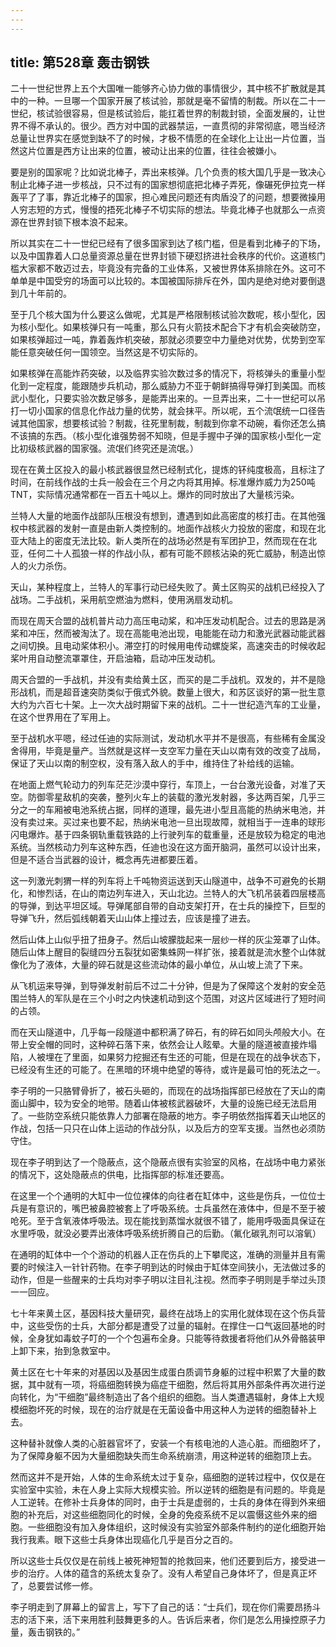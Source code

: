 ```yaml
---
---
---
```

title: 第528章 轰击钢铁
---



二十一世纪世界上五个大国唯一能够齐心协力做的事情很少，其中核不扩散就是其中的一种。一旦哪一个国家开展了核试验，那就是毫不留情的制裁。所以在二十一世纪，核试验很容易，但是核试验后，能扛着世界的制裁封锁，全面发展的，让世界不得不承认的。很少。西方对中国的武器禁运，一直贯彻的非常彻底，嗯当经济总量让世界实在感觉到缺不了的时候，才极不情愿的在全球化上让出一片位置，当然这片位置是西方让出来的位置，被动让出来的位置，往往会被嫌小。

要是别的国家呢？比如说北棒子，弄出来核弹。几个负责的核大国几乎是一致决心制止北棒子进一步核战，只不过有的国家想彻底把北棒子弄死，像碾死伊拉克一样轰平了了事，靠近北棒子的国家，担心难民问题还有肉盾没了的问题，想要微操用人穷志短的方式，慢慢的捂死北棒子不切实际的想法。毕竟北棒子也就那么一点资源在世界封锁下根本浪不起来。

所以其实在二十一世纪已经有了很多国家到达了核门槛，但是看到北棒子的下场，以及中国靠着人口总量资源总量在世界封锁下硬怼挤进社会秩序的代价。这道核门槛大家都不敢迈过去，毕竟没有完备的工业体系，又被世界体系排除在外。这可不单单是中国受穷的场面可以比较的。本国被国际排斥在外，国内是绝对绝对要倒退到几十年前的。

至于几个核大国为什么要这么做呢，尤其是严格限制核试验次数呢，核小型化，因为核小型化。如果核弹只有一吨重，那么只有火箭技术配合下才有机会突破防空，如果核弹超过一吨，靠着轰炸机突破，那就必须要空中力量绝对优势，优势到空军能任意突破任何一国领空。当然这是不切实际的。

如果核弹在高能炸药突破，以及临界实验次数过多的情况下，将核弹头的重量小型化到一定程度，能跟随步兵机动，那么威胁力不亚于朝鲜搞得导弹打到美国。而核武小型化，只要实验次数足够多，是能弄出来的。一旦弄出来，二十一世纪可以吊打一切小国家的信息化作战力量的优势，就会抹平。所以呢，五个流氓统一口径告诫其他国家，想要核试验？制裁，往死里制裁，制裁到你拿不动碗，看你还怎么搞不该搞的东西。（核小型化谁强势弱不知晓，但是手握中子弹的国家核小型化一定比初级核武器的国家强。流氓们终究还是流氓。）

现在在黄土区投入的最小核武器很显然已经制式化，提炼的钚纯度极高，且标注了时间，在前线作战的士兵一般会在三个月之内将其用掉。标准爆炸威力为250吨TNT，实际情况通常都在一百五十吨以上。爆炸的同时放出了大量核污染。

兰特人大量的地面作战部队压根没有想到，遭遇到如此高密度的核打击。在其他强权中核武器的发射一直是由新人类控制的。地面作战核火力投放的密度，和现在北亚大陆上的密度无法比较。新人类所在的战场必然是有军团护卫，然而现在在北亚，任何二十人孤狼一样的作战小队，都有可能不顾核沾染的死亡威胁，制造出惊人的火力杀伤。

天山，某种程度上，兰特人的军事行动已经失败了。黄土区购买的战机已经投入了战场。二手战机，采用航空燃油为燃料，使用涡扇发动机。

而现在周天合盟的战机普片动力高压电动桨，和冲压发动机配合。过去的思路是涡桨和冲压，然而被淘汰了。现在高能电池出现，电能能在动力和激光武器动能武器之间切换。且电动桨体积小。滞空打的时候用电传动螺旋桨，高速突击的时候收起桨叶用自动整流罩罩住，开启油箱，启动冲压发动机。

周天合盟的一手战机，并没有卖给黄土区，而买的是二手战机。双发的，并不是隐形战机，而是超音速突防类似于俄式外貌。数量上很大，和苏区谈好的第一批生意大约为六百七十架。上一次大战时期留下来的战机。二十一世纪造汽车的工业量，在这个世界用在了军用上。

至于战机水平嗯，经过任迪的实际测试，发动机水平并不是很高，有些稀有金属没舍得用，毕竟是量产。当然就是这样一支空军力量在天山以南有效的改变了战局，保证了天山以南的制空权，没有落入敌人的手中，维持住了补给线的运输。

在地面上燃气轮动力的列车茫茫沙漠中穿行，车顶上，一台台激光设备，对准了天空。防御零星敌机的突袭，整列火车上的装载的激光发射器，多达两百架，几乎三分之一的车厢被电池系统占据，同样的道理，最先进小型且高能的热纳米电池，并没有卖过来。买过来也要不起，热纳米电池一旦出现故障，就相当于一连串的球形闪电爆炸。基于四条钢轨重载铁路的上行驶列车的载重量，还是放较为稳定的电池系统。当然核动力列车这种东西，任迪也没在这方面开脑洞，虽然可以设计出来，但是不适合当武器的设计，概念再先进都要压着。

这一列激光刺猬一样的列车将上千吨物资运送到天山隧道中，战争不可避免的长期化，和惨烈话，在山的南边列车进入，天山北边。兰特人的大飞机吊装着四层楼高的导弹，到达平坦区域。导弹尾部自带的自动支架打开，在士兵的操控下，巨型的导弹飞升，然后弧线朝着天山山体上撞过去，应该是撞了进去。

然后山体上山似乎扭了扭身子。然后山坡朦胧起来一层纱一样的灰尘笼罩了山体。随后山体上醒目的裂缝四分五裂犹如密集蛛网一样扩张，接着就是流水整个山体就像化为了液体，大量的碎石就是这些流动体的最小单位，从山坡上流了下来。

从飞机运来导弹，到导弹发射前后不过二十分钟，但是为了保障这个发射的安全范围兰特人的军队是在三个小时之内快速机动到这个范围，对这片区域进行了短时间的占领。

而在天山隧道中，几乎每一段隧道中都积满了碎石，有的碎石如同头颅般大小。在带上安全帽的同时，这种碎石落下来，依然会让人眩晕。大量的隧道被直接炸塌陷，人被埋在了里面，如果努力挖掘还有生还的可能，但是在现在的战争状态下，已经没有生还的可能了。在黑暗的环境中绝望的等待，或许是最可怕的死法之一。

李子明的一只胳臂骨折了，被石头砸的，而现在的战场指挥部已经放在了天山的南面山脚中，较为安全的地带。随着山体被核武器破坏，大量的设施已经无法启用了。一些防空系统只能依靠人力部署在隐蔽的地方。李子明依然指挥着天山地区的作战，包括一只只在山体上运动的作战分队，以及后方的空军支援。当然也必须防守住。

现在李子明到达了一个隐蔽点，这个隐蔽点很有实验室的风格，在战场中电力紧张的情况下，这处隐蔽点的供电，比指挥部的标准还要高。

在这里一个个通明的大缸中一位位裸体的向往者在缸体中，这些是伤兵，一位位士兵是有意识的，嘴巴被鼻腔被套上了呼吸系统。士兵虽然在液体中，但是不至于被呛死。至于含氧液体呼吸法。现在能找到蒸馏水就很不错了，能用呼吸面具保证在水里呼吸，就没必要弄出液体呼吸系统折腾自己的后勤。（氟化碳乳剂可以溶氧）

在通明的缸体中一个个游动的机器人正在伤兵的上下攀爬这，准确的测量并且有需要的时候注入一针针药物。在李子明到达的时候由于缸体空间狭小，无法做过多的动作，但是一些醒来的士兵均对李子明以注目礼注视。然而李子明则是手举过头顶一一回应。

七十年来黄土区，基因科技大量研究，最终在战场上的实用化就体现在这个伤兵营中，这些受伤的士兵，大部分都是遭受了过量的辐射。在撑住一口气返回基地的时候，全身犹如毒蚊子叮的一个个包遍布全身。只能等待救援者将他们从外骨骼装甲上卸下来，抬到急救室中。

黄土区在七十年来的对基因以及基因生成蛋白质调节身躯的过程中积累了大量的数据，其中就有一项，将癌细胞转换为癌症干细胞，然后将其用外部条件再次进行逆向转化，为“干细胞”最终制造出了各个组织的细胞。当人类遭遇辐射，身体上大规模细胞坏死的时候，现在的治疗就是在无菌设备中用这种人为逆转的细胞替补上去。

这种替补就像人类的心脏器官坏了，安装一个有核电池的人造心脏。而细胞坏了，为了保障身躯不因为大量细胞缺失而生命系统崩溃，用这种逆转的细胞顶上去。

然而这并不是开始，人体的生命系统太过于复杂，癌细胞的逆转过程中，仅仅是在实验室中实验，未在人身上实际大规模实验。所以逆转的细胞是有问题的。毕竟是人工逆转。在修补士兵身体的同时，由于士兵是虚弱的，士兵的身体在得到外来细胞的补充后，对这些细胞同化的时候，全身的免疫系统不足以震慑这些外来的细胞。一些细胞没有加入身体组织，这时候没有实验室外部条件制约的逆化细胞开始我行我素。眼下这些士兵身体出现癌化几乎是百分之百的。

所以这些士兵仅仅是在前线上被死神短暂的抢救回来，他们还要到后方，接受进一步的治疗。人体的蕴含的系统太复杂了。没有人希望自己身体坏了，但是真正坏了，总要尝试修一修。

李子明走到了屏幕上的留言上，写下了自己的话：“士兵们，现在你们需要昂扬斗志的活下来，活下来用胜利鼓舞更多的人。告诉后来者，你们是怎么用操控原子力量，轰击钢铁的。”